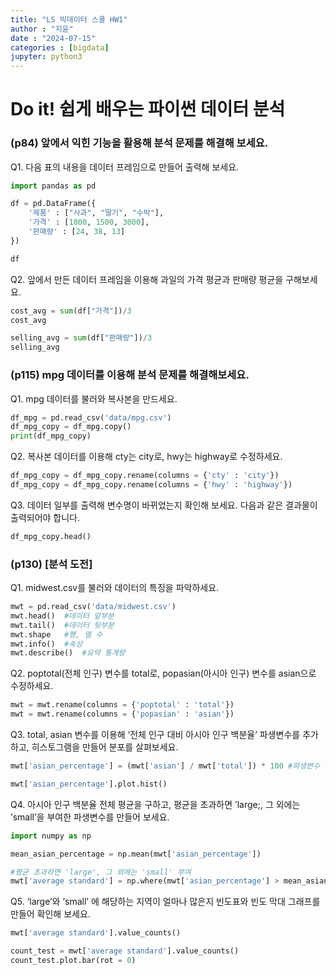 ```yaml
---
title: "LS 빅데이터 스쿨 HW1"
author : "지윤"
date : "2024-07-15"
categories : [bigdata]
jupyter: python3
---
```


# Do it! 쉽게 배우는 파이썬 데이터 분석 


### (p84) 앞에서 익힌 기능을 활용해 분석 문제를 해결해 보세요. 

Q1. 다음 표의 내용을 데이터 프레임으로 만들어 출력해 보세요. 

```python
import pandas as pd

df = pd.DataFrame({
    '제품' : ["사과", "딸기", "수박"],
    '가격' : [1800, 1500, 3000],
    '판매량' : [24, 38, 13]
})

df
```


Q2. 앞에서 만든 데이터 프레임을 이용해 과일의 가격 평균과 판매량 평균을 구해보세요. 

```python
cost_avg = sum(df["가격"])/3
cost_avg
```

```python
selling_avg = sum(df["판매량"])/3
selling_avg
```


### (p115) mpg 데이터를 이용해 분석 문제를 해결해보세요. 

Q1. mpg 데이터를 불러와 복사본을 만드세요.

```python
df_mpg = pd.read_csv('data/mpg.csv')
df_mpg_copy = df_mpg.copy()
print(df_mpg_copy)
```


Q2. 복사본 데이터를 이용해 cty는 city로, hwy는 highway로 수정하세요.

```python
df_mpg_copy = df_mpg_copy.rename(columns = {'cty' : 'city'})
df_mpg_copy = df_mpg_copy.rename(columns = {'hwy' : 'highway'})
```


Q3. 데이터 일부를 출력해 변수명이 바뀌었는지 확인해 보세요. 다음과 같은 결과물이 출력되어야 합니다. 

```python
df_mpg_copy.head()
```


### (p130) [분석 도전]

Q1. midwest.csv를 불러와 데이터의 특징을 파악하세요.

```python
mwt = pd.read_csv('data/midwest.csv')
mwt.head()  #데이터 앞부분
mwt.tail()  #데이터 뒷부분 
mwt.shape   #행, 열 수
mwt.info()  #속성
mwt.describe()  #요약 통계량 
```


Q2. poptotal(전체 인구) 변수를 total로, popasian(아시아 인구) 변수를 asian으로 수정하세요.

```python
mwt = mwt.rename(columns = {'poptotal' : 'total'})
mwt = mwt.rename(columns = {'popasian' : 'asian'})
```


Q3. total, asian 변수를 이용해 '전체 인구 대비 아시아 인구 백분율' 파생변수를 추가하고, 히스토그램을 만들어 분포를 살펴보세요.

```python
mwt['asian_percentage'] = (mwt['asian'] / mwt['total']) * 100 #파생변수 추가 

mwt['asian_percentage'].plot.hist()
```


Q4. 아시아 인구 백분율 전체 평균을 구하고, 평균을 초과하면 'large;, 그 외에는 'small'을 부여한 파생변수를 만들어 보세요.

```python
import numpy as np

mean_asian_percentage = np.mean(mwt['asian_percentage'])

#평균 초과하면 'large', 그 외에는 'small' 부여
mwt['average standard'] = np.where(mwt['asian_percentage'] > mean_asian_percentage,'large', 'small') 

```


Q5. 'large'와 'small' 에 해당하는 지역이 얼마나 많은지 빈도표와 빈도 막대 그래프를 만들어 확인해 보세요.

```python
mwt['average standard'].value_counts()

count_test = mwt['average standard'].value_counts()
count_test.plot.bar(rot = 0)
```




